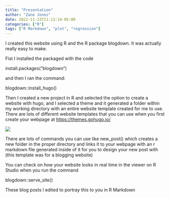 ```yaml
---
title: "Presentation"
author: "Zane Jones"
date: 2022-11-23T21:13:14-05:00
categories: ["R"]
tags: ["R Markdown", "plot", "regression"]
---
```



I created this website using R and the R package blogdown. It was actually really easy to make.

Fist I installed the packaged with the code 

install.packages("blogdown")

and then I ran the command:

blogdown::install_hugo()

Then I created a new project in R and selected the option to create a website with hugo, and I selected a theme and it generated a folder within my working directory with an entire website template created for me to use. There are lots of different website templates that you can use when you first create your webpage at <https://themes.gohugo.io/>

![](Folders.png)

There are lots of commands you can use like new_post() which creates a new folder in the proper directory and links it to your webpage with an r markdown file generated inside of it for you to design your new post with (this template was for a blogging website)

You can check on how your website looks in real time in the viewer on R Studio when you run the command

blogdown::serve_site()

These blog posts I edited to portray this to you in R Markdown

